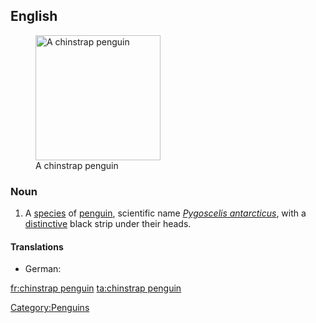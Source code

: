 ==English==
{{wikipedia}}
[[Image:Manchot 04.jpg|200px|thumb|right|A chinstrap penguin]]

===Noun===
{{en-noun|sg=[[chinstrap]] [[penguin]]}}

# A [[species]] of [[penguin]], scientific name ''[[Pygoscelis antarcticus]]'', with a [[distinctive]] black strip under their heads.

====Translations====
* German: {{t-|de|Zügelpinguin|m}}
[[Category:Penguins]]

[[fr:chinstrap penguin]]
[[ta:chinstrap penguin]]